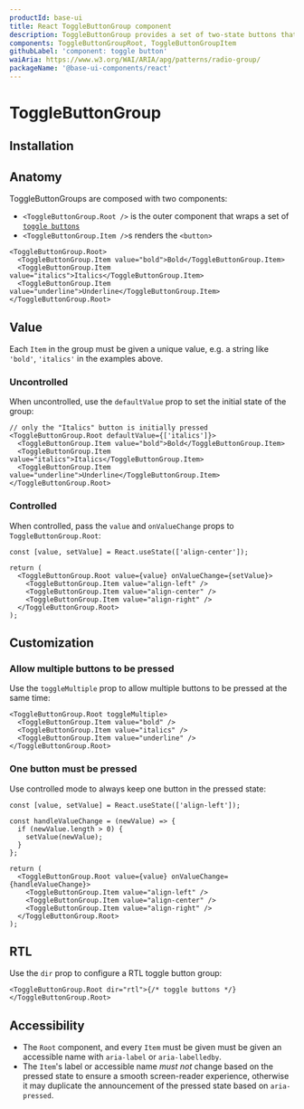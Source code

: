 ```yaml
---
productId: base-ui
title: React ToggleButtonGroup component
description: ToggleButtonGroup provides a set of two-state buttons that can either be off (not pressed) or on (pressed).
components: ToggleButtonGroupRoot, ToggleButtonGroupItem
githubLabel: 'component: toggle button'
waiAria: https://www.w3.org/WAI/ARIA/apg/patterns/radio-group/
packageName: '@base-ui-components/react'
---
```


# ToggleButtonGroup

<Description />

<ComponentLinkHeader design={false} />

<Demo demo="ToggleButtonGroupIntroduction" defaultCodeOpen="false" bg="gradient" />

## Installation

<InstallationInstructions componentName="ToggleButtonGroup" />

## Anatomy

ToggleButtonGroups are composed with two components:

- `<ToggleButtonGroup.Root />` is the outer component that wraps a set of [`toggle buttons`](/components/react-toggle-button)
- `<ToggleButtonGroup.Item />`s renders the `<button>`

```tsx
<ToggleButtonGroup.Root>
  <ToggleButtonGroup.Item value="bold">Bold</ToggleButtonGroup.Item>
  <ToggleButtonGroup.Item value="italics">Italics</ToggleButtonGroup.Item>
  <ToggleButtonGroup.Item value="underline">Underline</ToggleButtonGroup.Item>
</ToggleButtonGroup.Root>
```

## Value

Each `Item` in the group must be given a unique value, e.g. a string like `'bold'`, `'italics'` in the examples above.

### Uncontrolled

When uncontrolled, use the `defaultValue` prop to set the initial state of the group:

```tsx
// only the "Italics" button is initially pressed
<ToggleButtonGroup.Root defaultValue={['italics']}>
  <ToggleButtonGroup.Item value="bold">Bold</ToggleButtonGroup.Item>
  <ToggleButtonGroup.Item value="italics">Italics</ToggleButtonGroup.Item>
  <ToggleButtonGroup.Item value="underline">Underline</ToggleButtonGroup.Item>
</ToggleButtonGroup.Root>
```

### Controlled

When controlled, pass the `value` and `onValueChange` props to `ToggleButtonGroup.Root`:

```tsx
const [value, setValue] = React.useState(['align-center']);

return (
  <ToggleButtonGroup.Root value={value} onValueChange={setValue}>
    <ToggleButtonGroup.Item value="align-left" />
    <ToggleButtonGroup.Item value="align-center" />
    <ToggleButtonGroup.Item value="align-right" />
  </ToggleButtonGroup.Root>
);
```

## Customization

### Allow multiple buttons to be pressed

Use the `toggleMultiple` prop to allow multiple buttons to be pressed at the same time:

```tsx
<ToggleButtonGroup.Root toggleMultiple>
  <ToggleButtonGroup.Item value="bold" />
  <ToggleButtonGroup.Item value="italics" />
  <ToggleButtonGroup.Item value="underline" />
</ToggleButtonGroup.Root>
```

<Demo demo="ToggleButtonGroupToggleMultiple" />

### One button must be pressed

Use controlled mode to always keep one button in the pressed state:

```tsx
const [value, setValue] = React.useState(['align-left']);

const handleValueChange = (newValue) => {
  if (newValue.length > 0) {
    setValue(newValue);
  }
};

return (
  <ToggleButtonGroup.Root value={value} onValueChange={handleValueChange}>
    <ToggleButtonGroup.Item value="align-left" />
    <ToggleButtonGroup.Item value="align-center" />
    <ToggleButtonGroup.Item value="align-right" />
  </ToggleButtonGroup.Root>
);
```

## RTL

Use the `dir` prop to configure a RTL toggle button group:

```tsx
<ToggleButtonGroup.Root dir="rtl">{/* toggle buttons */}</ToggleButtonGroup.Root>
```

<Demo demo="ToggleButtonGroupRtl" />

## Accessibility

- The `Root` component, and every `Item` must be given must be given an accessible name with `aria-label` or `aria-labelledby`.
- The `Item`'s label or accessible name _must not_ change based on the pressed state to ensure a smooth screen-reader experience, otherwise it may duplicate the announcement of the pressed state based on `aria-pressed`.
